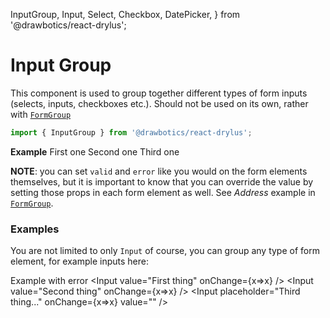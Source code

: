   InputGroup,
  Input,
  Select,
  Checkbox,
  DatePicker,
} from '@drawbotics/react-drylus';



# Input Group
This component is used to group together different types of form inputs (selects, inputs, checkboxes etc.). Should not be used on its own, rather with [`FormGroup`](/component-kit/forms/form-group)
```jsx
import { InputGroup } from '@drawbotics/react-drylus';
```

__Example__
<Playground component={InputGroup}>
  <InputGroup>
    <Checkbox checked>First one</Checkbox>
    <Checkbox>Second one</Checkbox>
    <Checkbox>Third one</Checkbox>
  </InputGroup>
</Playground>

**NOTE**: you can set `valid` and `error` like you would on the form elements themselves, but it is important to know that you can override the value by setting those props in each form element as well. See _Address_ example in [`FormGroup`](/component-kit/forms/form-group).


### Examples

You are not limited to only `Input` of course, you can group any type of form element, for example inputs here:

Example with error
<Playground>
  <InputGroup valid>
    <Input value="First thing" onChange={x=>x} />
    <Input value="Second thing" onChange={x=>x} />
    <Input placeholder="Third thing..." onChange={x=>x} value="" />
  </InputGroup>
</Playground>
